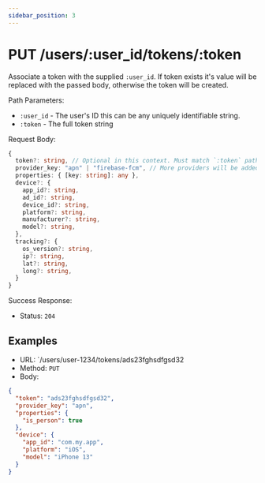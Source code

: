 ```yaml
---
sidebar_position: 3
---
```


# PUT /users/:user_id/tokens/:token

Associate a token with the supplied `:user_id`. If token exists it's value will be
replaced with the passed body, otherwise the token will be created.

Path Parameters:

- `:user_id` - The user's ID this can be any uniquely identifiable string.
- `:token` - The full token string

Request Body:

```ts
{
  token?: string, // Optional in this context. Must match `:token` path param exactly.
  provider_key: "apn" | "firebase-fcm", // More providers will be added in the future
  properties: { [key: string]: any },
  device?: {
    app_id?: string,
    ad_id?: string,
    device_id?: string,
    platform?: string,
    manufacturer?: string,
    model?: string,
  },
  tracking?: {
    os_version?: string,
    ip?: string,
    lat?: string,
    long?: string,
  }
}
```

Success Response:

- Status: `204`

## Examples

- URL: `/users/user-1234/tokens/ads23fghsdfgsd32
- Method: `PUT`
- Body:

```json
{
  "token": "ads23fghsdfgsd32",
  "provider_key": "apn",
  "properties": {
    "is_person": true
  },
  "device": {
    "app_id": "com.my.app",
    "platform": "iOS",
    "model": "iPhone 13"
  }
}
```

